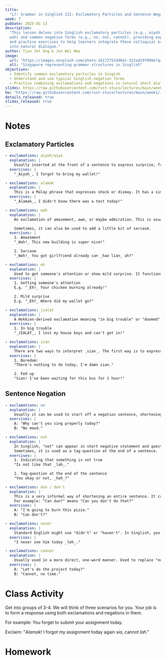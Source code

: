 ```yaml
---
title:
  "L7: Grammar in Singlish III: Exclamatory Particles and Sentence Negation"
week: 7
pubDate: 2025-01-13
description:
  "This lesson delves into Singlish exclamatory particles (e.g., aiyoh, alamak,
  wah) and common negation forms (e.g., no, not, cannot), providing explanations
  and practice exercises to help learners integrate these colloquial expressions
  into natural dialogue."
author: Tjun Jet Ong & Jun Wei Neo
image:
  url: "https://images.unsplash.com/photo-1617275249641-322ed29f098e?q=80&w=2671&auto=format&fit=crop&ixlib=rb-4.0.3&ixid=M3wxMjA3fDB8MHxwaG90by1wYWdlfHx8fGVufDB8fHx8fA%3D%3D"
  alt: "Singapore representing grammar structures in Singlish"
objectives:
  - Identify common exclamatory particles in Singish
  - Understand and use typical Singlish negation forms
  - Practice combining exclamations and negations in natural short dialogues
slides: https://raw.githubusercontent.com/rust-stuco/lectures/main/week1/introduction-light.pdf
hw: "https://raw.githubusercontent.com/rust-stuco/lectures/main/week1/introduction-light.pdf"
details_released: true
slides_released: true
---
```


# Notes

## Exclamatory Particles

```yaml
- exclamations: aiyoh/aiyo
  explanation: |
    Usually inserted at the front of a sentence to express surprise, frustration, or mild distress. It has a similar meaning to "Oh no!"
  exercises: |
    "_Aiyoh_, I forgot to bring my wallet!"

- exclamations: alamak
  explanation: |
    This is a Malay phrase that expresses shock or dismay. It has a similar meaning to _aiyoh_.
  exercises: |
    "_Alamak_, I didn't know there was a test today!"

- exclamations: wah
  explanation: |
    An exclamation of amazement, awe, or maybe admiration. This is usually used to replace "wow!".

    Sometimes, it can also be used to add a little bit of sarcasm.
  exercises: |
    1. Amazement
    "_Wah!_ This new building is super nice!"

    2. Sarcasm
    "_Wah!_ You got girlfriend already can _hao lian_ ah?"

- exclamations: eh
  explanation: |
    Used to get someone's attention or show mild surprise. It functions like "hey!" or "huh?" in Standard English.
  exercises: |
    1. Getting someone's attention 
    E.g. "_Eh!_ Your chicken burning already!" 

    2. Mild surprise
    E.g. "_Eh?_ Where did my wallet go?"

- exclamations: jialat
  explanation: |
    A Hokkien-derived exclamation meaning "in big trouble" or "doomed". It is often used when a situation is severe or going very badly.
  exercises: |
    1. In big trouble
    "_JIALAT_, I lost my house keys and can't get in!"

- exclamations: sian
  explanation: |
    There are two ways to interpret _sian_. The first way is to express boredom, the other way is to express a feeling of being "fed up" about something.
  exercises: |
    1. Boredom: 
    "There's nothing to do today, I'm damn sian."

    2. Fed up
    "Sian! I've been waiting for this bus for 1 hour!"
```

## Sentence Negation

```yaml
- exclamations: no
  explanation: |
    Usually it can be used to start off a negation sentence, shortening the sentence structure.
  exercises: |
    A: "Why can't you sing properly today?"
    B: "No mood."

- exclamations: not
  explanation: |
    In Singlish, "not" can appear in short negative statement and questions. It can either be used to indicate something is not true.
    Sometimes, it is used as a tag-question at the end of a sentence.
  exercises: |
    1. Indicating that something is not true
    "Is not like that _lah_."

    2. Tag-question at the end of the sentence
    "You okay or not, _hah_?"

- exclamations: dun / don't
  explanation: |
    This is a very informal way of shortening an entire sentence. It can be used on its own or as a very short response to someone's idea or request. Usually it is shortened to have an implied meaning.
    For example: "Can dun?" means "Can you don't do that?"
  exercises: |
    A: "I'm going to burn this pizza."
    B: "Can don't?"

- exclamations: never
  explanation: |
    Standard English might use "didn't" or "haven't". In Singlish, you can substitute this with the word "never".
  exercises: |
    "I never see him today _leh_."

- exclamations: cannot
  explanation: |
    Usually used in a more direct, one-word manner. Used to replace "no".
  exercises: |
    A: "Let's do the project today?"
    B: "Cannot, no time."
```

# Class Activity

Get into groups of 3-4. We will think of three scenarios for you. Your job is to
form a response using both exclamations and negations in them.

For example: You forget to submit your assignment today.

Exclaim: "_Alamak!_ I forgot my assignment today again _sia_, cannot _lah_."

# Homework
